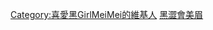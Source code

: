 {{Userbox
|border-c=#000000
|border-s=1
|id-c=#6495ED
|info-c=#ADDFAD
|info-s=10
|id=[[File:2007TaipeiITMonth ChineseGamer HeiSeHuiMeiMei MeiMei Chieh-chi Kuo.jpg|45px]]
|info=  這位用戶是'''[[郭婕祈|MeiMei]]的忠實粉絲'''。
}}
[[Category:喜愛黑GirlMeiMei的維基人]]
<noinclude>
[[Category:藝人用戶框模板|黑澀會美眉]]
</noinclude>
